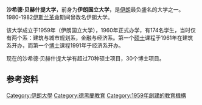 {{multiple issues|
{{expand|time=2014-05-28T08:38:25+00:00}}
{{refimprove|time=2014-05-28T08:38:25+00:00}}
}}
{{Infobox University|
|name           =沙希德·贝赫什提大学
|native_name    =دانشگاه شهید بهشتی<br />Dāneshgāh-e Shahid Beheshti
|image          =Sbu-logo.svg
|caption        =沙希德·贝赫什提大学校徽
|motto          = 
|established    =1959
|endowment      = [[美元|US$]] ~30'000'000 (734'851'000'000 Rials)<ref>{{cite web|url=http://www.tabnak.ir/fa/news/149763/%D8%A8%D9%8A%D8%B4%D8%AA%D8%B1%D9%8A%D9%86-%D8%A8%D9%88%D8%AF%D8%AC%D9%87-%D8%A8%D8%B1%D8%A7%D9%8A-%D8%AF%D8%A7%D9%86%D8%B4%DA%AF%D8%A7%D9%87-%D8%AA%D9%87%D8%B1%D8%A7%D9%86|title=بيشترين بودجه براي دانشگاه تهران - سایت خبری تحلیلی تابناك-اخبار ایران و جهان-TABNAK|publisher=|accessdate=2014-05-28|archive-date=2018-07-16|archive-url=https://web.archive.org/web/20180716194717/http://www.tabnak.ir/fa/news/149763/%D8%A8%D9%8A%D8%B4%D8%AA%D8%B1%D9%8A%D9%86-%D8%A8%D9%88%D8%AF%D8%AC%D9%87-%D8%A8%D8%B1%D8%A7%D9%8A-%D8%AF%D8%A7%D9%86%D8%B4%DA%AF%D8%A7%D9%87-%D8%AA%D9%87%D8%B1%D8%A7%D9%86|dead-url=no}}</ref>
|type           =公立
|city           ={{flagicon|IRN}}[[德黑兰|德黑兰]]
|state          =[[德黑兰省|德黑兰省]]
|country        =[[伊朗|伊朗]]
|coor           = {{coord|35|48|08|N|51|23|36|E|region:IR-07_type:edu_source:kolossus-dewiki|display=inline,title}}
|chancellor     =[[Mohammad_Mehdi_Tehranchi|Mohammad Mehdi Tehranchi]]
|postgrad_label =graduate
|faculty        =[http://en.sbu.ac.ir/Default.aspx?tabid=56 Faculties]
|campus         =Urban
|enrollment     = 11,547
|undergrad      = 6,763
|postgrad       = 4,784
|free_label     =
|Athletics      =
|website        =[http://en.sbu.ac.ir sbu.ac.ir]   www.sbu.ac.ir
|students weblog=[https://sites.google.com/site/philosophynui Ms. Philosophy Student's Weblog]

}}
'''沙希德·贝赫什提大学'''，前身为'''伊朗国立大学'''，是[[伊朗|伊朗]]最负盛名的大学之一。1980-1982[[伊斯兰革命|伊斯兰革命]]期间曾改名伊朗大学。

该大学成立于1959年（伊朗国立大学），1960年正式办学，有174名学生，当时仅有两个系：建筑与城市规划系，金融与经济系。第一个[[硕士|硕士]]课程于1961年在建筑系开办，而第一个[[博士|博士]]课程1991年于经济系开办。

现在的沙希德·贝赫什提大学有超过70种硕士项目，30个博士项目。

==参考资料==
{{reflist}}

[[Category:伊朗大學|Category:伊朗大學]]
[[Category:德黑蘭教育|Category:德黑蘭教育]]
[[Category:1959年創建的教育機構|Category:1959年創建的教育機構]]